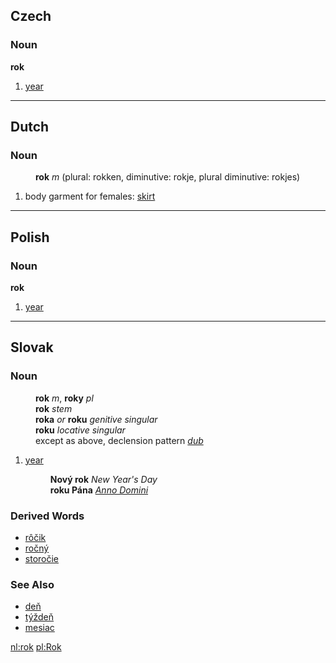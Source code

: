 == Czech ==
===Noun===
'''rok'''
#[[year]]

----

== Dutch ==
=== Noun ===
:'''rok''' ''m'' (plural: rokken, diminutive: rokje, plural diminutive: rokjes)
#body garment for females: [[skirt]]

----
== Polish ==
===Noun===
'''rok'''
#[[year]]

----

== Slovak ==
=== Noun ===
:'''rok''' ''m'', '''roky''' ''pl''
:'''rok''' ''stem''
:'''roka''' ''or'' '''roku''' ''genitive singular''
:'''roku''' ''locative singular''
:except as above, declension pattern ''[[Slovak declension pattern dub|dub]]''
# [[year]]
#: '''Nový rok''' ''New Year's Day''
#: '''roku Pána''' ''[[Anno Domini]]''

=== Derived Words ===
* [[rôčik]]
* [[ročný]]
* [[storočie]]
=== See Also ===
* [[deň]]
* [[týždeň]]
* [[mesiac#Slovak|mesiac]]

[[nl:rok]]
[[pl:Rok]]
